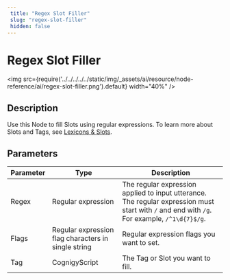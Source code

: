 ```yaml
---
 title: "Regex Slot Filler" 
 slug: "regex-slot-filler" 
 hidden: false 
---
```


# Regex Slot Filler

<img src={require('../../../../../static/img/_assets/ai/resource/node-reference/ai/regex-slot-filler.png').default} width="40%" />

## Description

Use this Node to fill Slots using regular expressions. To learn more about Slots and Tags, see [Lexicons & Slots](../../../empower/nlu/slots-and-lexicons/lexicons.mdx).

## Parameters

| Parameter | Type                                                | Description                                                                                                                          |
|-----------|-----------------------------------------------------|--------------------------------------------------------------------------------------------------------------------------------------|
| Regex     | Regular expression                                  | The regular expression applied to input utterance. The regular expression must start with `/` and end with `/g`. For example, `/^1\d{​​​​7}​​​​$/g`. |
| Flags     | Regular expression flag characters in single string | Regular expression flags you want to set.                                                                                            |
| Tag       | CognigyScript                                       | The Tag or Slot you want to fill.                                                                                                    |
